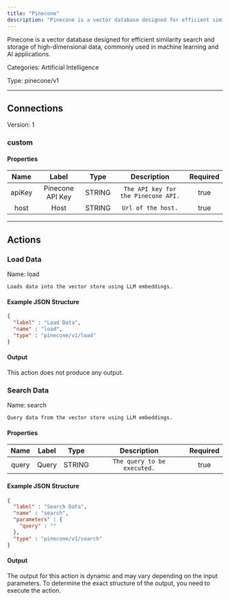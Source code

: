 ```yaml
---
title: "Pinecone"
description: "Pinecone is a vector database designed for efficient similarity search and storage of high-dimensional data, commonly used in machine learning and AI applications."
---
```


Pinecone is a vector database designed for efficient similarity search and storage of high-dimensional data, commonly used in machine learning and AI applications.


Categories: Artificial Intelligence


Type: pinecone/v1

<hr />



## Connections

Version: 1


### custom

#### Properties

|      Name       |      Label     |     Type     |     Description     | Required |
|:---------------:|:--------------:|:------------:|:-------------------:|:--------:|
| apiKey | Pinecone API Key | STRING | `The API key for the Pinecone API.` | true |
| host | Host | STRING | `Url of the host.` | true |





<hr />



## Actions


### Load Data
Name: load

`Loads data into the vector store using LLM embeddings.`

#### Example JSON Structure
```json
{
  "label" : "Load Data",
  "name" : "load",
  "type" : "pinecone/v1/load"
}
```

#### Output

This action does not produce any output.




### Search Data
Name: search

`Query data from the vector store using LLM embeddings.`

#### Properties

|      Name       |      Label     |     Type     |     Description     | Required |
|:---------------:|:--------------:|:------------:|:-------------------:|:--------:|
| query | Query | STRING | `The query to be executed.` | true |

#### Example JSON Structure
```json
{
  "label" : "Search Data",
  "name" : "search",
  "parameters" : {
    "query" : ""
  },
  "type" : "pinecone/v1/search"
}
```

#### Output

The output for this action is dynamic and may vary depending on the input parameters. To determine the exact structure of the output, you need to execute the action.






